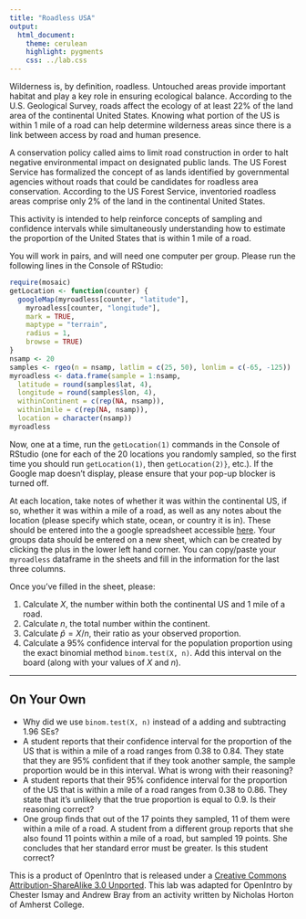 ```yaml
---
title: "Roadless USA"
output:
  html_document:
    theme: cerulean
    highlight: pygments
    css: ../lab.css
---
```


Wilderness is, by definition, roadless.  Untouched areas provide important habitat and play a key role in ensuring ecological balance. According to the U.S. Geological Survey, roads affect the ecology of at least 22\% of the land area of the continental United States. Knowing what portion of the US is within 1 mile of a road can help determine wilderness areas since there is a link between access by road and human presence.

A conservation policy called \emph{roadless area conservation} aims to limit road construction in order to halt negative environmental impact on designated public lands. The US Forest Service has formalized the concept of \emph{Inventoried Roadless Areas} as lands identified by governmental agencies without roads that could be candidates for roadless area conservation. According to the US Forest Service, inventoried roadless areas comprise only 2\% of the land in the continental United States.

This activity is intended to help reinforce concepts of sampling and confidence intervals while simultaneously understanding how to estimate the proportion of the United States that is within 1 mile of a road. 

You will work in pairs, and will need one computer per group.  Please run the following lines in the Console of RStudio:

```r
require(mosaic)
getLocation <- function(counter) {
  googleMap(myroadless[counter, "latitude"], 
    myroadless[counter, "longitude"], 
    mark = TRUE, 
    maptype = "terrain", 
    radius = 1, 
    browse = TRUE)
}
nsamp <- 20
samples <- rgeo(n = nsamp, latlim = c(25, 50), lonlim = c(-65, -125))
myroadless <- data.frame(sample = 1:nsamp, 
  latitude = round(samples$lat, 4),
  longitude = round(samples$lon, 4),
  withinContinent = c(rep(NA, nsamp)),
  within1mile = c(rep(NA, nsamp)),
  location = character(nsamp))
myroadless
```

Now, one at a time, run the `getLocation(1)` commands in the Console of RStudio (one for each of the 20 locations you randomly sampled, so the first time you should run `getLocation(1)`, then `getLocation(2)}`, etc.). If the Google map doesn't display, please ensure that your pop-up blocker is turned off.

At each location, take notes of whether it was within the continental US, if so, whether it was within a mile of a road, as well as any notes about the location (please specify which state, ocean, or country it is in).  These should be entered into the a google spreadsheet accessible [here](https://docs.google.com/a/reed.edu/spreadsheets/d/1-91zyw01BG0UjaxFqTetAQOxlvSqlRjqAbdk8yZE5QY/edit?usp=sharing). Your groups data should be entered on a new sheet, which can be created by clicking the plus in the lower left hand corner. You can copy/paste your `myroadless` dataframe in the sheets and fill in the information for the last three columns.

Once you've filled in the sheet, please:

1. Calculate $X$, the number within both the continental US and 1 mile of a road.
2. Calculate $n$, the total number within the continent.
3. Calculate $\hat{p} = X/n$, their ratio as your observed proportion.
4. Calculate a 95% confidence interval for the population proportion using the exact binomial method ` binom.test(X, n)`. Add this interval on the board (along with your values of $X$ and $n$).

* * *

## On Your Own
- Why did we use `binom.test(X, n)` instead of a adding and subtracting 1.96 SEs?
- A student reports that their confidence interval for the proportion of the US that is within a mile of a road ranges from 0.38 to 0.84. They state that they are 95% confident that if they took another sample, the sample proportion would be in this interval. What is wrong with their reasoning?
- A student reports that their 95% confidence interval for the proportion of the US that is within a mile of a road ranges from 0.38 to 0.86. They state that it's unlikely that the true proportion is equal to 0.9. Is their reasoning correct?
- One group finds that out of the 17 points they sampled, 11 of them were within a mile of a road. A student from a different group reports that she also found 11 points within a mile of a road, but sampled 19 points. She concludes that her standard error must be greater. Is this student correct?

<div id="license">
This is a product of OpenIntro that is released under a 
[Creative Commons Attribution-ShareAlike 3.0 Unported](http://creativecommons.org/licenses/by-sa/3.0). 
This lab was adapted for OpenIntro by Chester Ismay and Andrew Bray from an activity written by Nicholas Horton of Amherst College.
</div>
